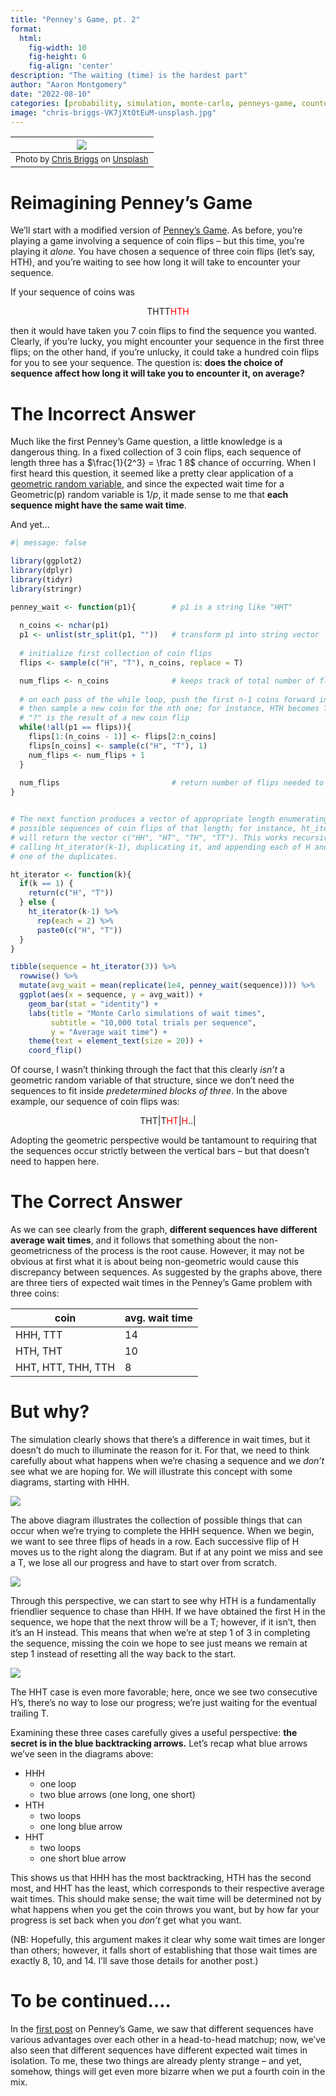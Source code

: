 ```yaml
---
title: "Penney's Game, pt. 2"
format:
  html:
    fig-width: 10
    fig-height: 6
    fig-align: 'center'
description: "The waiting (time) is the hardest part"
author: "Aaron Montgomery"
date: "2022-08-10"
categories: [probability, simulation, monte-carlo, penneys-game, counterintuitive, r-language]
image: "chris-briggs-VK7jXtOtEuM-unsplash.jpg"
---
```


| ![](chris-briggs-VK7jXtOtEuM-unsplash.jpg) |
|:--:|
| <font size = "2"> Photo by <a href="https://unsplash.com/@cgbriggs19?utm_source=unsplash&utm_medium=referral&utm_content=creditCopyText">Chris Briggs</a> on <a href="https://unsplash.com/photos/VK7jXtOtEuM?utm_source=unsplash&utm_medium=referral&utm_content=creditCopyText">Unsplash</a> </font>|

# Reimagining Penney's Game

We'll start with a modified version of [Penney's Game](https://aaron-montgomery.github.io/amm_blog/posts/2022-08-05-penneys-game-1/). As before, you're playing a game involving a sequence of coin flips -- but this time, you're playing it *alone.* You have chosen a sequence of three coin flips (let's say, HTH), and you're waiting to see how long it will take to encounter your sequence.

If your sequence of coins was 

<p style="text-align: center;">THTT<font color = "red">HTH</font></p>

then it would have taken you 7 coin flips to find the sequence you wanted. Clearly, if you're lucky, you might encounter your sequence in the first three flips; on the other hand, if you're unlucky, it could take a hundred coin flips for you to see your sequence. The question is: **does the choice of sequence affect how long it will take you to encounter it, on average?**

# The Incorrect Answer

Much like the first Penney's Game question, a little knowledge is a dangerous thing. In a fixed collection of 3 coin flips, each sequence of length three has a $\frac{1}{2^3} = \frac 1 8$ chance of occurring. When I first heard this question, it seemed like a pretty clear application of a [geometric random variable](https://en.wikipedia.org/wiki/Geometric_distribution), and since the expected wait time for a $\operatorname{Geometric(p)}$ random variable is $1/p$, it made sense to me that **each sequence might have the same wait time**.

And yet...

```r
#| message: false

library(ggplot2)
library(dplyr)
library(tidyr)
library(stringr)
```

```r
penney_wait <- function(p1){        # p1 is a string like "HHT"
  
  n_coins <- nchar(p1)
  p1 <- unlist(str_split(p1, ""))   # transform p1 into string vector
    
  # initialize first collection of coin flips
  flips <- sample(c("H", "T"), n_coins, replace = T) 

  num_flips <- n_coins              # keeps track of total number of flips
    
  # on each pass of the while loop, push the first n-1 coins forward in the list,
  # then sample a new coin for the nth one; for instance, HTH becomes TH? where
  # "?" is the result of a new coin flip
  while(!all(p1 == flips)){
    flips[1:(n_coins - 1)] <- flips[2:n_coins]
    flips[n_coins] <- sample(c("H", "T"), 1)
    num_flips <- num_flips + 1
  }
    
  num_flips                         # return number of flips needed to win
}


# The next function produces a vector of appropriate length enumerating all
# possible sequences of coin flips of that length; for instance, ht_iterator(2)
# will return the vector c("HH", "HT", "TH", "TT"). This works recursively by 
# calling ht_iterator(k-1), duplicating it, and appending each of H and T to 
# one of the duplicates.

ht_iterator <- function(k){
  if(k == 1) {
    return(c("H", "T"))
  } else {
    ht_iterator(k-1) %>%
      rep(each = 2) %>%
      paste0(c("H", "T"))
  } 
}

tibble(sequence = ht_iterator(3)) %>%
  rowwise() %>%
  mutate(avg_wait = mean(replicate(1e4, penney_wait(sequence)))) %>%
  ggplot(aes(x = sequence, y = avg_wait)) +
    geom_bar(stat = "identity") +
    labs(title = "Monte Carlo simulations of wait times",
         subtitle = "10,000 total trials per sequence",
         y = "Average wait time") +
    theme(text = element_text(size = 20)) +
    coord_flip()
```

Of course, I wasn't thinking through the fact that this clearly *isn't* a geometric random variable of that structure, since we don't need the sequences to fit inside *predetermined blocks of three*. In the above example, our sequence of coin flips was:

<p style="text-align: center;">THT|T<font color = "red">HT</font>|<font color = "red">H</font>..|</p>

Adopting the geometric perspective would be tantamount to requiring that the sequences occur strictly between the vertical bars -- but that doesn't need to happen here. 

# The Correct Answer

As we can see clearly from the graph, **different sequences have different average wait times**, and it follows that something about the non-geometricness of the process is the root cause. However, it may not be obvious at first what it is about being non-geometric would cause this discrepancy between sequences. As suggested by the graphs above, there are three tiers of expected wait times in the Penney's Game problem with three coins:

coin|avg. wait time
---|---
HHH, TTT|14
HTH, THT|10
HHT, HTT, THH, TTH|8

# But why?

The simulation clearly shows that there's a difference in wait times, but it doesn't do much to illuminate the reason for it. For that, we need to think carefully about what happens when we're chasing a sequence and we *don't* see what we are hoping for. We will illustrate this concept with some diagrams, starting with HHH.

![](markov_hhh.jpg)

The above diagram illustrates the collection of possible things that can occur when we're trying to complete the HHH sequence. When we begin, we want to see three flips of heads in a row. Each successive flip of H moves us to the right along the diagram. But if at any point we miss and see a T, we lose all our progress and have to start over from scratch.

![](markov_hth.jpg)

Through this perspective, we can start to see why HTH is a fundamentally friendlier sequence to chase than HHH. If we have obtained the first H in the sequence, we hope that the next throw will be a T; however, if it isn't, then it's an H instead. This means that when we're at step 1 of 3 in completing the sequence, missing the coin we hope to see just means we remain at step 1 instead of resetting all the way back to the start.

![](markov_hht.jpg)

The HHT case is even more favorable; here, once we see two consecutive H's, there's no way to lose our progress; we're just waiting for the eventual trailing T.

Examining these three cases carefully gives a useful perspective: **the secret is in the blue backtracking arrows.** Let's recap what blue arrows we've seen in the diagrams above:

- HHH
    - one loop 
    - two blue arrows (one long, one short)
  
- HTH
    - two loops
    - one long blue arrow
  
- HHT
    - two loops
    - one short blue arrow
  
This shows us that HHH has the most backtracking, HTH has the second most, and HHT has the least, which corresponds to their respective average wait times. This should make sense; the wait time will be determined not by what happens when you get the coin throws you want, but by how far your progress is set back when you *don't* get what you want.

(NB: Hopefully, this argument makes it clear why some wait times are longer than others; however, it falls short of establishing that those wait times are exactly 8, 10, and 14. I'll save those details for another post.)

# To be continued....

In the [first post](https://aaron-montgomery.github.io/amm_blog/posts/2022-08-05-penneys-game-1/) on Penney's Game, we saw that different sequences have various advantages over each other in a head-to-head matchup; now, we've also seen that different sequences have different expected wait times in isolation. To me, these two things are already plenty strange -- and yet, somehow, things will get even more bizarre when we put a fourth coin in the mix.
